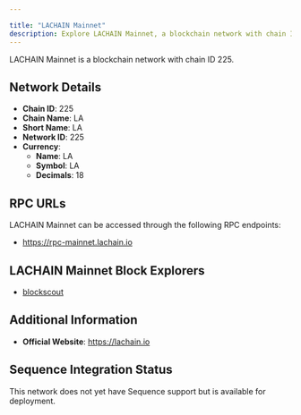 ```yaml
---

title: "LACHAIN Mainnet"
description: Explore LACHAIN Mainnet, a blockchain network with chain ID 225. Learn about its native currency, LA, and how to interact with the network.
---
```




LACHAIN Mainnet is a blockchain network with chain ID 225.

## Network Details

- **Chain ID**: 225
- **Chain Name**: LA
- **Short Name**: LA
- **Network ID**: 225
- **Currency**: 
  - **Name**: LA
  - **Symbol**: LA
  - **Decimals**: 18

## RPC URLs

LACHAIN Mainnet can be accessed through the following RPC endpoints:

- https://rpc-mainnet.lachain.io

## LACHAIN Mainnet Block Explorers

- [blockscout](https://scan.lachain.io)

## Additional Information

- **Official Website**: https://lachain.io

## Sequence Integration Status

This network does not yet have Sequence support but is available for deployment.
